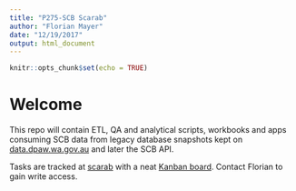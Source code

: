 ```yaml
---
title: "P275-SCB Scarab"
author: "Florian Mayer"
date: "12/19/2017"
output: html_document
---
```


```r
knitr::opts_chunk$set(echo = TRUE)
```

# Welcome
This repo will contain ETL, QA and analytical scripts, workbooks and apps consuming
SCB data from legacy database snapshots kept on [data.dpaw.wa.gov.au](https://data.dpaw.wa.gov.au/organization/species-and-communities)
and later the SCB API.

Tasks are tracked at [scarab](https://github.com/parksandwildlife/scarab/issues)
with a neat [Kanban board](https://waffle.io/parksandwildlife/scarab/).
Contact Florian to gain write access.

